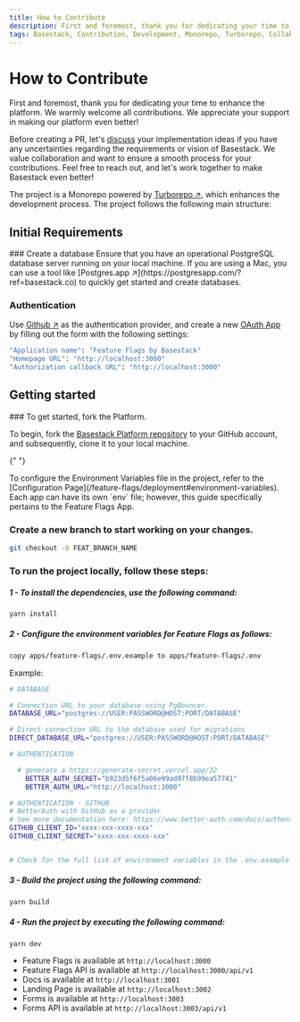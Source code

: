 ```yaml
---
title: How to Contribute
description: First and foremost, thank you for dedicating your time to enhance the platform.
tags: Basestack, Contribution, Development, Monorepo, Turborepo, Collaboration, PR, Feature Flags, Environment Variables, Local Development, Github, OAuth App, Authentication, Database, PostgreSQL, Mac, Postgres.app, Dependencies, Branch, Feature Flags App, Environment Variables, Build, Run, Localhost, Feature Flags, API, Docs, Landing Page, Forms, Forms API
---
```



# How to Contribute

First and foremost, thank you for dedicating your time to enhance the platform. We warmly welcome all contributions. We appreciate your support in making our platform even better!

Before creating a PR, let's [discuss](https://github.com/basestack-co/basestack/discussions) your implementation ideas if you have any uncertainties regarding the requirements or vision of Basestack. We value collaboration and want to ensure a smooth process for your contributions. Feel free to reach out, and let's work together to make Basestack even better!

The project is a Monorepo powered by [Turborepo ↗](https://turborepo.org/?ref=basestack.co), which enhances the development process. The project follows the following main structure:

<FileTree>
  <FileTree.Folder name="apps" defaultOpen>
    <FileTree.Folder name="docs" />
    <FileTree.Folder name="feature-flags" />
    <FileTree.Folder name="forms" />
    <FileTree.Folder name="..." />
  </FileTree.Folder>
  <FileTree.Folder name="packages" defaultOpen>
    <FileTree.Folder name="design-system" />
    <FileTree.Folder name="hooks" />
    <FileTree.Folder name="..." />
  </FileTree.Folder>
  <FileTree.File name="config files" />
</FileTree>

## Initial Requirements

<Steps>
  ### Create a database
  Ensure that you have an operational PostgreSQL database server running on your local machine. If you are using a Mac, you can use a tool like [Postgres.app ↗](https://postgresapp.com/?ref=basestack.co) to quickly get started and create databases.

### Authentication

Use [Github ↗](https://github.com/) as the authentication provider, and create a new [OAuth App](https://github.com/settings/developers/?ref=basestack.co) by filling out the form with the following settings:

```bash
"Application name": "Feature Flags by Basestack"
"Homepage URL": "http://localhost:3000"
"Authorization callback URL": "http://localhost:3000"
```

</Steps>

## Getting started

<Steps>
  ### To get started, fork the Platform.

To begin, fork the [Basestack Platform repository](https://github.com/basestack-co/basestack) to your GitHub account, and subsequently, clone it to your local machine.

{" "}

<Callout type="info" emoji="ℹ️">
  To configure the Environment Variables file in the project, refer to the
  [Configuration Page](/feature-flags/deployment#environment-variables). Each
  app can have its own `env` file; however, this guide specifically pertains to
  the Feature Flags App.
</Callout>

### Create a new branch to start working on your changes.

```sh copy
git checkout -b FEAT_BRANCH_NAME
```

### To run the project locally, follow these steps:

##### 1 - To install the dependencies, use the following command:

```sh copy
yarn install
```

##### 2 - Configure the environment variables for Feature Flags as follows:

```sh
copy apps/feature-flags/.env.example to apps/feature-flags/.env
```

Example:

```sh copy filename=".env"
# DATABASE

# Connection URL to your database using PgBouncer.
DATABASE_URL="postgres://USER:PASSWORD@HOST:PORT/DATABASE"

# Direct connection URL to the database used for migrations
DIRECT_DATABASE_URL="postgres://USER:PASSWORD@HOST:PORT/DATABASE"

# AUTHENTICATION

  # generate a https://generate-secret.vercel.app/32
    BETTER_AUTH_SECRET="b923d5f6f5a06e99ad97f8b99ea57741"
    BETTER_AUTH_URL="http://localhost:3000"

# AUTHENTICATION - GITHUB
# BetterAuth with GitHub as a provider
# See more documentation here: https://www.better-auth.com/docs/authentication/github
GITHUB_CLIENT_ID="xxxx-xxx-xxxx-xxx"
GITHUB_CLIENT_SECRET="xxxx-xxx-xxxx-xxx"


# Check for the full list of environment variables in the .env.example file on each app.
```

##### 3 - Build the project using the following command:

```sh copy
yarn build
```

##### 4 - Run the project by executing the following command:

```sh copy
yarn dev
```

- Feature Flags is available at `http://localhost:3000`
- Feature Flags API is available at `http://localhost:3000/api/v1`
- Docs is available at `http://localhost:3001`
- Landing Page is available at `http://localhost:3002`
- Forms is available at `http://localhost:3003`
- Forms API is available at `http://localhost:3003/api/v1`

</Steps>

